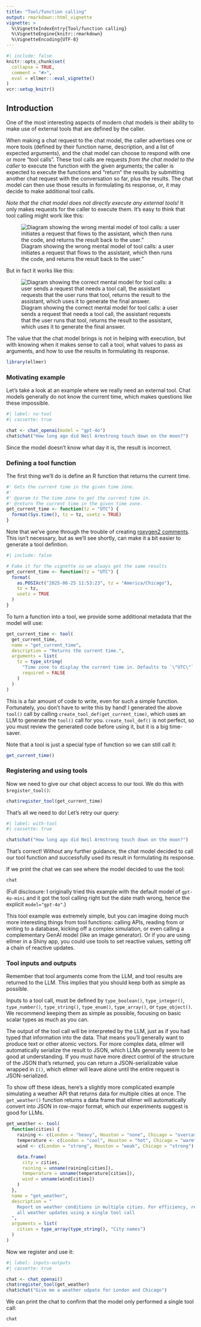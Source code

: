 ```yaml
---
title: "Tool/function calling"
output: rmarkdown::html_vignette
vignette: >
  %\VignetteIndexEntry{Tool/function calling}
  %\VignetteEngine{knitr::rmarkdown}
  %\VignetteEncoding{UTF-8}
---
```


```r
#| include: false
knitr::opts_chunk$set(
  collapse = TRUE,
  comment = "#>",
  eval = ellmer:::eval_vignette()
)
vcr::setup_knitr()
```

## Introduction

One of the most interesting aspects of modern chat models is their ability to make use of external tools that are defined by the caller.

When making a chat request to the chat model, the caller advertises one or more tools (defined by their function name, description, and a list of expected arguments), and the chat model can choose to respond with one or more "tool calls". These tool calls are requests *from the chat model to the caller* to execute the function with the given arguments; the caller is expected to execute the functions and "return" the results by submitting another chat request with the conversation so far, plus the results. The chat model can then use those results in formulating its response, or, it may decide to make additional tool calls.

*Note that the chat model does not directly execute any external tools!* It only makes requests for the caller to execute them. It's easy to think that tool calling might work like this:

![Diagram showing the wrong mental model of tool calls: a user initiates a request that flows to the assistant, which then runs the code, and returns the result back to the user."](tool-calling-wrong.svg)

But in fact it works like this:

![Diagram showing the correct mental model for tool calls: a user sends a request that needs a tool call, the assistant requests that the user runs that tool, returns the result to the assistant, which uses it to generate the final answer.](tool-calling-right.svg)

The value that the chat model brings is not in helping with execution, but with knowing when it makes sense to call a tool, what values to pass as arguments, and how to use the results in formulating its response.

```r
library(ellmer)
```


### Motivating example

Let's take a look at an example where we really need an external tool. Chat models generally do not know the current time, which makes questions like these impossible.

```r
#| label: no-tool
#| cassette: true

chat <- chat_openai(model = "gpt-4o")
chat$chat("How long ago did Neil Armstrong touch down on the moon?")
```

Since the model doesn't know what day it is, the result is incorrect.

### Defining a tool function

The first thing we'll do is define an R function that returns the current time. 

```r
#' Gets the current time in the given time zone.
#'
#' @param tz The time zone to get the current time in.
#' @return The current time in the given time zone.
get_current_time <- function(tz = "UTC") {
  format(Sys.time(), tz = tz, usetz = TRUE)
}
```

Note that we've gone through the trouble of creating [roxygen2 comments](https://roxygen2.r-lib.org/). This isn't necessary, but as we'll see shortly, can make it a bit easier to generate a tool defintion.

```r
#| include: false

# Fake it for the vignette so we always get the same results
get_current_time <- function(tz = "UTC") {
  format(
    as.POSIXct("2025-06-25 11:53:23", tz = "America/Chicago"),
    tz = tz,
    usetz = TRUE
  )
}
```

To turn a function into a tool, we provide some additional metadata that the model will use:

```r
get_current_time <- tool(
  get_current_time,
  name = "get_current_time",
  description = "Returns the current time.",
  arguments = list(
    tz = type_string(
      "Time zone to display the current time in. Defaults to `\"UTC\"`.",
      required = FALSE
    )
  )
)
```

This is a fair amount of code to write, even for such a simple function. Fortunately, you don't have to write this by hand! I generated the above `tool()` call by calling `create_tool_def(get_current_time)`, which uses an LLM to generate the `tool()` call for you. `create_tool_def()` is not perfect, so you must review the generated code before using it, but it is a big time-saver.

Note that a tool is just a special type of function so we can still call it:

```r
get_current_time()
```

### Registering and using tools

Now we need to give our chat object access to our tool. We do this with `$register_tool()`:

```r
chat$register_tool(get_current_time)
```

That's all we need to do! Let's retry our query:

```r
#| label: with-tool
#| cassette: true

chat$chat("How long ago did Neil Armstrong touch down on the moon?")
```

That's correct! Without any further guidance, the chat model decided to call our tool function and successfully used its result in formulating its response. 

If we print the chat we can see where the model decided to use the tool:

```r
chat
```

(Full disclosure: I originally tried this example with the default model of `gpt-4o-mini` and it got the tool calling right but the date math wrong, hence the explicit `model="gpt-4o"`.)

This tool example was extremely simple, but you can imagine doing much more interesting things from tool functions: calling APIs, reading from or writing to a database, kicking off a complex simulation, or even calling a complementary GenAI model (like an image generator). Or if you are using ellmer in a Shiny app, you could use tools to set reactive values, setting off a chain of reactive updates.

### Tool inputs and outputs

Remember that tool arguments come from the LLM, and tool results are returned to the LLM. This implies that you should keep both as simple as possible.

Inputs to a tool call, must be defined by `type_boolean()`, `type_integer()`, `type_number()`, `type_string()`, `type_enum()`, `type_array()`, or `type_object()`. We recommend keeping them as simple as possible, focusing on basic scalar types as much as you can.

The output of the tool call will be interpreted by the LLM, just as if you had typed that information into the data. That means you'll generally want to produce text or other atomic vectors. For more complex data, ellmer will automatically serialize the result to JSON, which LLMs generally seem to be good at understanding.  If you must have more direct control of the structure of the JSON that's returned, you can return a JSON-serializable value wrapped in `I()`, which ellmer will leave alone until the entire request is JSON-serialized.

To show off these ideas, here's a slightly more complicated example simulating a weather API that returns data for multiple cities at once. The `get_weather()` function returns a data frame that ellmer will automatically convert into JSON in row-major format, which our experiments suggest is good for LLMs.

```r
get_weather <- tool(
  function(cities) {
    raining <- c(London = "heavy", Houston = "none", Chicago = "overcast")
    temperature <- c(London = "cool", Houston = "hot", Chicago = "warm")
    wind <- c(London = "strong", Houston = "weak", Chicago = "strong")

    data.frame(
      city = cities,
      raining = unname(raining[cities]),
      temperature = unname(temperature[cities]),
      wind = unname(wind[cities])
    )
  },
  name = "get_weather",
  description = "
    Report on weather conditions in multiple cities. For efficiency, request 
    all weather updates using a single tool call
  ",
  arguments = list(
    cities = type_array(type_string(), "City names")
  )
)
```

Now we register and use it:

```r
#| label: inputs-outputs
#| cassette: true

chat <- chat_openai()
chat$register_tool(get_weather)
chat$chat("Give me a weather udpate for London and Chicago")
```

We can print the chat to confirm that the model only performed a single tool call:

```r
chat
```
